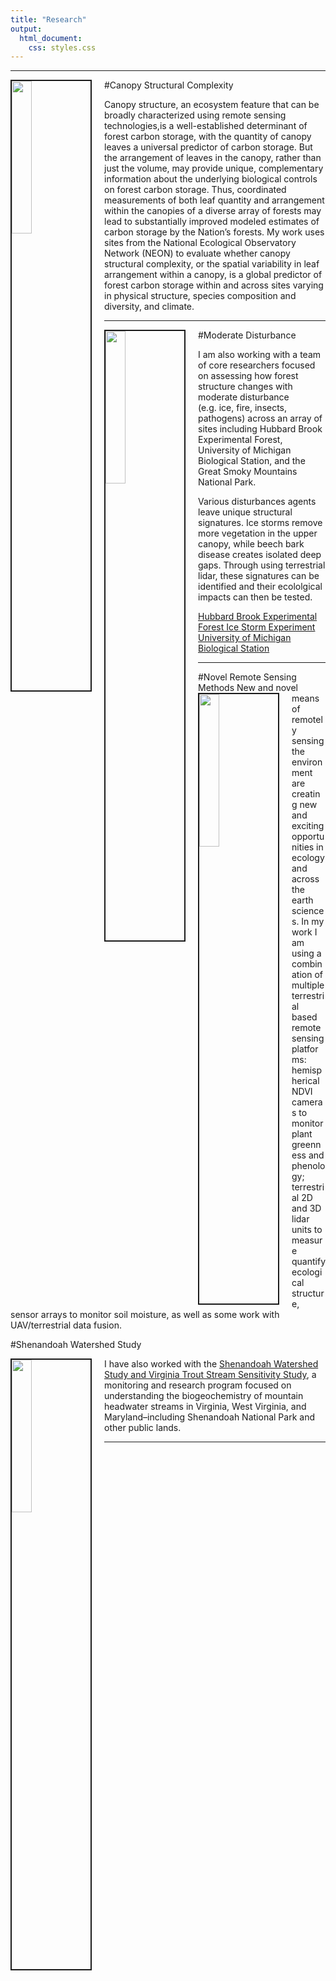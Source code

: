 ```yaml
---
title: "Research"
output:
  html_document:  
    css: styles.css
---
```

***
#Canopy Structural Complexity
<img src="images/canopy.jpg" style="width:25%; border:2px solid; margin-right: 20px" align="left">
  
Canopy structure, an ecosystem feature that can be broadly characterized using remote sensing technologies,is a well-established determinant of forest carbon storage, with the quantity of canopy leaves a universal predictor of carbon storage. But the arrangement of leaves in the canopy, rather than just the volume, may provide unique, complementary information about the underlying biological controls on forest carbon storage. Thus, coordinated measurements of both leaf quantity and arrangement within the canopies of a diverse array of forests may lead to substantially improved modeled estimates of carbon storage by the Nation's forests. My work uses sites from the National Ecological Observatory Network (NEON) to evaluate whether canopy structural complexity, or the spatial variability in leaf arrangement within a canopy, is a global predictor of forest carbon storage within and across sites varying in physical structure, species composition and diversity, and climate.  

***
#Moderate Disturbance
<img src="images/grsm.jpg" style="width:25%; border:2px solid; margin-right: 20px" align="left">

I am also working with a team of core researchers focused on assessing how forest structure changes with moderate disturbance (e.g. ice, fire, insects, pathogens) across an array of sites including Hubbard Brook Experimental Forest, University of Michigan Biological Station, and the Great Smoky Mountains National Park.  

Various disturbances agents leave unique structural signatures. Ice storms remove more vegetation in the upper canopy, while beech bark disease creates isolated deep gaps. Through using terrestrial lidar, these signatures can be identified and their ecololgical impacts can then be tested. 

[Hubbard Brook Experimental Forest Ice Storm Experiment](https://www.nrs.fs.fed.us/sustaining_forests/natural_disturbance/ice_storm_experiment/)  
[University of Michigan Biological Station](https://lsa.umich.edu/umbs)





***
#Novel Remote Sensing Methods
<img src="images/ndvi.png" style="width:25%; border:2px solid; margin-right: 20px" align="left">
New and novel means of remotely sensing the environment are creating new and exciting opportunities in ecology and across the earth sciences. In my work I am using a combination of multiple terrestrial based remote sensing platforms: hemispherical NDVI cameras to monitor plant greenness and phenology; terrestrial 2D and 3D lidar units to measure quantify ecological structure, sensor arrays to monitor soil moisture, as well as some work with UAV/terrestrial data fusion.

#Shenandoah Watershed Study

<img src="images/swas.jpg" style="width:25%; border:2px solid; margin-right: 20px" align="left">
    
I have also worked with the [Shenandoah Watershed Study and Virginia Trout Stream Sensitivity Study](http://people.virginia.edu/~swas/POST/scripts/overview.php), a monitoring and research program focused on understanding the biogeochemistry of mountain headwater streams in Virginia, West Virginia, and Maryland--including Shenandoah National Park and other public lands.



***
